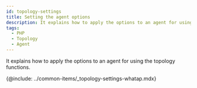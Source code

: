 ```yaml
---
id: topology-settings
title: Setting the agent options
description: It explains how to apply the options to an agent for using the topology functions.
tags:
  - PHP
  - Topology
  - Agent
---
```


It explains how to apply the options to an agent for using the topology functions.

<!-- ## 적용 가능 에이전트 및 버전 -->

<!-- Java 에이전트 1.7.1 버전 이상 -->

<!-- * Node.js 에이전트 0.4.1 버전 이상 -->

{@include: ../common-items/_topology-settings-whatap.mdx}
